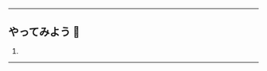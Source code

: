 <!-- language 1-1. title -->

#

<!-- section title -->

##

<!-- try issues -->

---

## やってみよう 🦑

1.

---
